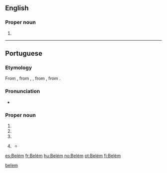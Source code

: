 {{also|belem|belém|Belem}}
==English==
{{wikipedia}}

===Proper noun===
{{head|en|proper nouns}}

# {{place:state capital of Brazil|en|state=Pará}}

[[Category:English terms spelled with É|belem]]

----

==Portuguese==

===Etymology===
From {{etyl|roa-opt|pt}} {{m|roa-opt|Beleen}}, from {{etyl|la|pt}} {{m|la|Bēthlehem}}, {{m|la|Bēthlēēm}}, from {{etyl|grc|pt}} {{m|grc|Βηθλεέμ}}, from {{etyl|he|pt}} {{m|he|בּית לחם|tr=bet léchem}}.

===Pronunciation===
* {{a|Brazil}} {{IPA|/be.ˈlẽj̃/|lang=pt}}

===Proper noun===
{{pt-proper noun|f}}

# {{place|pt|city|c/Palestine|t1=Bethlehem}}
# {{place|pt|city/state capital|s/en:Pará|c/Brazil|t1=Belém}}
# {{place|pt|parish|municipality/en:Lisbon|c/Portugal|t1=Belém}}
# {{lb|pt|politics|Portugal}} {{short for|[[palácio|Palácio]] [[nacional|Nacional]] [[de]] [[Belém]]|lang=pt|nodot=1}} {{gloss|Belém Palace, residency of the Portuguese president}}
#* {{quote-journal|date=2015-11-23|author=Nuno Sá Lourenço|title=Cavaco impõe seis condições para indigitar Costa|work=Público|url=http://www.publico.pt/politica/noticia/cavaco-impoe-seis-condicoes-para-indigitar-costa-1715273|passage=A audiência do secretário-geral do PS com o Presidente da República, terminou esta segunda-feira ao fim de meia-hora. António Costa saiu de '''Belém''' sem fazer qualquer declaração.}}

[[es:Belém]]
[[fr:Belém]]
[[hu:Belém]]
[[no:Belém]]
[[pt:Belém]]
[[fi:Belém]]